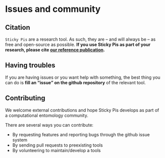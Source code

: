 # Issues and community {#community -}

## Citation{-}

`Sticky Pis` are a research tool. As such, they are -- and will always be -- as free and open-source as possible. 
**If you use Sticky Pis as part of your research, please cite [our reference publication](`r PUBLICATION_URL`).**

## Having troubles{-}

If you are having issues or you want help with something, the best thing you can do is **fill an "issue" on the github repository** of the relevant tool.

## Contributing {-}

We welcome external contributions and hope Sticky Pis develops as part of a computational entomology community.

There are several ways you can contribute:

* By requesting features and reporting bugs through the github issue system
* By sending pull requests to preexisting tools
* By volunteering to maintain/develop a tools
